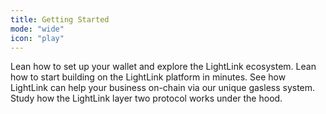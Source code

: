 ```yaml
---
title: Getting Started
mode: "wide"
icon: "play"
---
```


<CardGroup cols={2}>
  <Card title="User Documentation" icon="user" href="user">
    Lean how to set up your wallet and explore the LightLink ecosystem.
  </Card>
  <Card title="Developer Documentation" icon="code" href="developer">
    Lean how to start building on the LightLink platform in minutes.
  </Card>
  <Card title="Enterprise Documentation" icon="building" href="enterprise">
    See how LightLink can help your business on-chain via our unique gasless
    system.
  </Card>
  <Card title="Technical Documentation" icon="microscope" href="technical">
    Study how the LightLink layer two protocol works under the hood.
  </Card>
</CardGroup>
